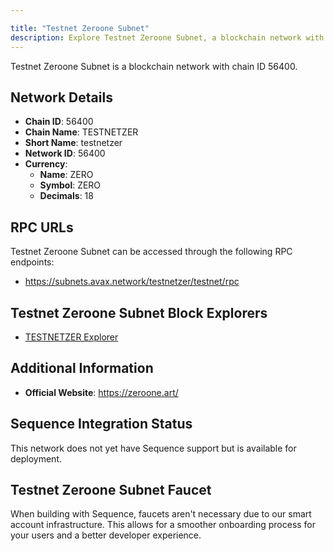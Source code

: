 ```yaml
---

title: "Testnet Zeroone Subnet"
description: Explore Testnet Zeroone Subnet, a blockchain network with chain ID 56400. Learn about its native currency, ZERO, and how to interact with the network.
---
```




Testnet Zeroone Subnet is a blockchain network with chain ID 56400.

## Network Details

- **Chain ID**: 56400
- **Chain Name**: TESTNETZER
- **Short Name**: testnetzer
- **Network ID**: 56400
- **Currency**: 
  - **Name**: ZERO
  - **Symbol**: ZERO
  - **Decimals**: 18

## RPC URLs

Testnet Zeroone Subnet can be accessed through the following RPC endpoints:

- https://subnets.avax.network/testnetzer/testnet/rpc

## Testnet Zeroone Subnet Block Explorers

- [TESTNETZER Explorer](https://subnets-test.avax.network/testnetzer)

## Additional Information

- **Official Website**: https://zeroone.art/

## Sequence Integration Status

This network does not yet have Sequence support but is available for deployment.

## Testnet Zeroone Subnet Faucet

When building with Sequence, faucets aren't necessary due to our smart account infrastructure. This allows for a smoother onboarding process for your users and a better developer experience.
